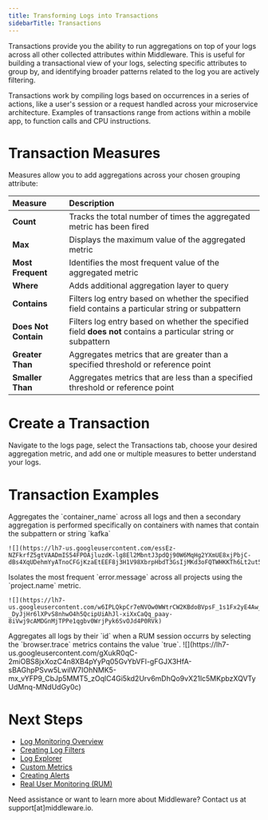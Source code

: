 ```yaml
---
title: Transforming Logs into Transactions
sidebarTitle: Transactions
---
```


Transactions provide you the ability to run aggregations on top of your logs across all other collected attributes within Middleware. This is useful for building a transactional view of your logs, selecting specific attributes to group by, and identifying broader patterns related to the log you are actively filtering. 

Transactions work by compiling logs based on occurrences in a series of actions, like a user's session or a request handled across your microservice architecture. Examples of transactions range from actions within a mobile app, to function calls and CPU instructions.

# Transaction Measures

Measures allow you to add aggregations across your chosen grouping attribute:

| __Measure__          | __Description__ |
| :----------          | :-------------- |
| __Count__            | Tracks the total number of times the aggregated metric has been fired |
| __Max__              | Displays the maximum value of the aggregated metric |
| __Most Frequent__    | Identifies the most frequent value of the aggregated metric |
| __Where__            | Adds additional aggregation layer to query |         
| __Contains__         | Filters log entry based on whether the specified field contains a particular string or subpattern |
| __Does Not Contain__ | Filters log entry based on whether the specified field __does not__ contains a particular string or subpattern |
| __Greater Than__     | Aggregates metrics that are greater than a specified threshold or reference point |
| __Smaller Than__     | Aggregates metrics that are less than a specified threshold or reference point |

# Create a Transaction

Navigate to the logs page, select the Transactions tab, choose your desired aggregation metric, and add one or multiple measures to better understand your logs.

# Transaction Examples

<Tabs>
  <Tab title="Container Name">
    Aggregates the `container_name` across all logs and then a secondary aggregation is performed specifically on containers with names that contain the subpattern or string `kafka`

    ![](https://lh7-us.googleusercontent.com/essEz-NZFkrfZ5gtVAADmIS54FPOAjluzdK-lg8El2MbntJ3pdQj90W6MqHg2YXmUE8xjPbjC-dBs4XqUDehmYyATnoCFGjKzaEtEEF8j3H1V98XbrpHbdT3GsIjMKd3oFQTWHKKTh6Lt2ut5JVwcBs)
  </Tab>
  <Tab title="Error Messages">
    Isolates the most frequent `error.message` across all projects using the `project.name` metric.

    ![](https://lh7-us.googleusercontent.com/w6IPLQkpCr7eNVOw0WWtrCW2KBdoBVpsF_1s1Fx2yE4Aw_A6iz4LfK5wH_DtD4-_DyJjHr6lXPvS8nhwO4h5QcipUiAhJl-xiXxCaQq_paay-8iVwj9cAMDGnMjTPPe1qgbv0WrjPyk6SvOJd4P0RVk)
  </Tab>
  <Tab title="RUM Browser Trace">
    Aggregates all logs by their `id` when a RUM session occurrs by selecting the `browser.trace` metrics contains the value `true`.
    ![](https://lh7-us.googleusercontent.com/gXukR0qC-2miOBS8jxXozC4n8XB4pYyPq05GvYbVFl-gFGJX3HfA-sBAGhpPSvw5LwilW7IOhNMK5-mx_vYFP9_CbJp5MMT5_zOqlC4Gi5kd2Urv6mDhQo9vX21lc5MKpbzXQVTyUdMnq-MNdUdGy0c)
  </Tab>
</Tabs>

# Next Steps 

- [Log Monitoring Overview](https://docs.middleware.io/workflow/log-monitoring/overview)
- [Creating Log Filters](https://docs.middleware.io/workflow/log-monitoring/search-filter)
- [Log Explorer](https://docs.middleware.io/workflow/log-monitoring/log-explorer)
- [Custom Metrics](https://docs.middleware.io/workflow/log-monitoring/custom-metrics)
- [Creating Alerts](https://docs.middleware.io/workflow/alerting/setup-alert)
- [Real User Monitoring (RUM)](https://docs.middleware.io/rum/rum-overview)

<Note> Need assistance or want to learn more about Middleware? Contact us at support[at]middleware.io. </Note>